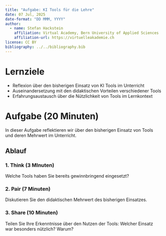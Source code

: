 ```yaml
---
title: "Aufgabe: KI Tools für die Lehre"
date: 07 Jul, 2025
date-format: "DD MMM, YYYY"
author: 
  - name: Stefan Hackstein
    affiliation: Virtual Academy, Bern University of Applied Sciences
    affiliation-url: https://virtuelleakademie.ch
license: CC BY
bibliography: ../../bibliography.bib
---
```


# Lernziele

- Reflexion über den bisherigen Einsatz von KI Tools im Unterricht
- Auseinandersetzung mit den didaktischen Vorteilen verschiedener Tools
- Erfahrungsaustausch über die Nützlichkeit von Tools im Lernkontext

# Aufgabe (20 Minuten)

In dieser Aufgabe reflektieren wir über den bisherigen Einsatz von Tools und deren Mehrwert im Unterricht.

## Ablauf

::: {.pro-tip collapse="true"}
### 1. Think (3 MInuten)

Welche Tools haben Sie bereits gewinnbringend eingesetzt?
:::


::: {.pro-tip collapse="true"}
### 2. Pair (7 Minuten)

Diskutieren Sie den didaktischen Mehrwert des bisherigen Einsatzes.
:::

::: {.pro-tip collapse="true"}
### 3. Share (10 Minuten)

Teilen Sie Ihre Erkenntnisse über den Nutzen der Tools: Welcher Einsatz war besonders nützlich? Warum?

:::

